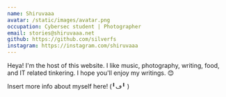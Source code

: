 ```yaml
---
name: Shiruvaaa
avatar: /static/images/avatar.png
occupation: Cybersec student | Photographer
email: stories@shiruvaaa.net
github: https://github.com/silverfs
instagram: https://instagram.com/shiruvaaa
---
```


Heya! I'm the host of this website. I like music, photography, writing, food, and IT related tinkering. I hope you'll enjoy my writings. 😊

Insert more info about myself here! 
(╹ڡ╹ )
